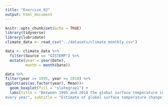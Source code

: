 ```yaml
---
title: "Exercise_02"
output: html_document
---
```


```r
knitr::opts_chunk$set(echo = TRUE)
library(tidyverse)
library(lubridate)
climate_data <- read_csv("../datasets/climate_monthly.csv")
```


```r
data <- climate_data %>% 
  filter(Source == "GISTEMP") %>% 
  mutate(year = year(Date),
         month = month(Date))
```

```r
data %>%
filter(year >= 1995, year <= 2010) %>%
ggplot(aes(as.factor(year), Mean))+
  geom_boxplot(fill = "slategray1") + 
  labs(title = "Between 1995 and 2010 the global surface temperature increased
every year", subtitle = "Estimate of global surface temperature change between 1995 and 2010", x = NULL, y = "Mean of global surface temperature change in °C")
```



